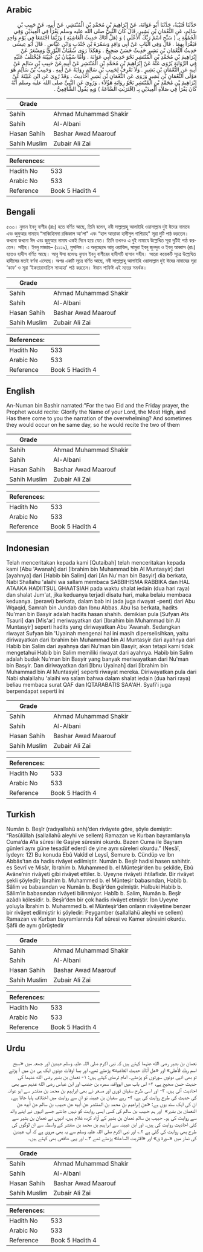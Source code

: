 ## Arabic


<div dir="rtl" lang="ar" style={{fontSize:'larger',backgroundColor:'#f8f9fa',padding:20}}>
حَدَّثَنَا قُتَيْبَةُ، حَدَّثَنَا أَبُو عَوَانَةَ، عَنْ إِبْرَاهِيمَ بْنِ مُحَمَّدِ بْنِ الْمُنْتَشِرِ، عَنْ أَبِيهِ، عَنْ حَبِيبِ بْنِ سَالِمٍ، عَنِ النُّعْمَانِ بْنِ بَشِيرٍ، قَالَ كَانَ النَّبِيُّ صلى الله عليه وسلم يَقْرَأُ فِي الْعِيدَيْنِ وَفِي الْجُمُعَةِ بِـ ‏(‏ سَبِّحِ اسْمَ رَبِّكَ الأَعْلَى ‏)‏ وَ ‏(‏هَلْ أَتَاكَ حَدِيثُ الْغَاشِيَةِ ‏)‏ وَرُبَّمَا اجْتَمَعَا فِي يَوْمٍ وَاحِدٍ فَيَقْرَأُ بِهِمَا ‏.‏ قَالَ وَفِي الْبَابِ عَنْ أَبِي وَاقِدٍ وَسَمُرَةَ بْنِ جُنْدَبٍ وَابْنِ عَبَّاسٍ ‏.‏ قَالَ أَبُو عِيسَى حَدِيثُ النُّعْمَانِ بْنِ بَشِيرٍ حَدِيثٌ حَسَنٌ صَحِيحٌ ‏.‏ وَهَكَذَا رَوَى سُفْيَانُ الثَّوْرِيُّ وَمِسْعَرٌ عَنْ إِبْرَاهِيمَ بْنِ مُحَمَّدِ بْنِ الْمُنْتَشِرِ نَحْوَ حَدِيثِ أَبِي عَوَانَةَ ‏.‏ وَأَمَّا سُفْيَانُ بْنُ عُيَيْنَةَ فَيُخْتَلَفُ عَلَيْهِ فِي الرِّوَايَةِ يُرْوَى عَنْهُ عَنْ إِبْرَاهِيمَ بْنِ مُحَمَّدِ بْنِ الْمُنْتَشِرِ عَنْ أَبِيهِ عَنْ حَبِيبِ بْنِ سَالِمٍ عَنْ أَبِيهِ عَنِ النُّعْمَانِ بْنِ بَشِيرٍ ‏.‏ وَلاَ نَعْرِفُ لِحَبِيبِ بْنِ سَالِمٍ رِوَايَةً عَنْ أَبِيهِ ‏.‏ وَحَبِيبُ بْنُ سَالِمٍ هُوَ مَوْلَى النُّعْمَانِ بْنِ بَشِيرٍ وَرَوَى عَنِ النُّعْمَانِ بْنِ بَشِيرٍ أَحَادِيثَ ‏.‏ وَقَدْ رُوِيَ عَنِ ابْنِ عُيَيْنَةَ عَنْ إِبْرَاهِيمَ بْنِ مُحَمَّدِ بْنِ الْمُنْتَشِرِ نَحْوُ رِوَايَةِ هَؤُلاَءِ ‏.‏ وَرُوِيَ عَنِ النَّبِيِّ صلى الله عليه وسلم أَنَّهُ كَانَ يَقْرَأُ فِي صَلاَةِ الْعِيدَيْنِ بِـ ‏(‏اقْتَرَبَتِ السَّاعَةُ ‏)‏ وَبِهِ يَقُولُ الشَّافِعِيُّ ‏.‏
</div>
<div style={{backgroundColor:'#f8f9fa',padding:20, marginBottom: 10}}><table> <thead> <tr> <th>Grade</th> <th></th> </tr> </thead> <tbody> <tr><td>Sahih</td><td>Ahmad Muhammad Shakir</td></tr><tr><td>Sahih</td><td>Al-Albani</td></tr><tr><td>Hasan Sahih</td><td>Bashar Awad Maarouf</td></tr><tr><td>Sahih Muslim</td><td>Zubair Ali Zai</td></tr></tbody></table><table> <thead> <tr> <th>References:</th> <th></th> </tr> </thead> <tbody><tr><td>Hadith No</td><td>533</td></tr><tr><td>Arabic No</td><td>533</td></tr><tr><td>Reference</td><td>Book 5 Hadith 4</td></tr></tbody></table></div>

## Bengali


<div dir="ltr" lang="bn" style={{fontSize:'larger',backgroundColor:'#f8f9fa',padding:20}}>
৫৩৩। নুমান ইবনু বাশীর (রাঃ) হতে বর্ণিত আছে, তিনি বলেন, নবী সাল্লাল্লাহু আলাইহি ওয়াসাল্লাম দুই ঈদের নামাযে এবং জুমুআর নামাযে “সাব্বিহিসমা রব্বিকাল আ'লা" এবং “হাল আতাকা হাদীসুল গাশিয়াহ" সূরা দুটি পাঠ করতেন। কখনো কখনো ঈদ এবং জুমুআর নামায একই দিনে হয়ে যেত। তিনি তখনও এ দুই নামাযে উল্লেখিত সূরা দুটিই পাঠ করতেন। সহীহ। ইবনু মাজাহ– (১১১৯), মুসলিম। এ অনুচ্ছেদে আবু ওয়াকিদ, সামুরা ইবনু জুনদুব ও ইবনু আব্বাস (রাঃ) হতেও হাদীস বর্ণিত আছে। আবু ঈসা বলেনঃ নুমান ইবনু বাশীরের হাদীসটি হাসান সহীহ। আরো কয়েকটি সূত্রে উল্লেখিত হাদীসের মতই বর্ণনা এসেছে। অপর একটি সূত্রে বর্ণিত আছে, নবী সাল্লাল্লাহু আলাইহি ওয়াসাল্লাম দুই ঈদের নামাযের সূরা ‘কাফ’ ও সূরা ‘ইকতারাবাতিস সাআহা’ পাঠ করতেন। ঈমাম শাফিঈ এই মতের সমর্থক।
</div>
<div style={{backgroundColor:'#f8f9fa',padding:20, marginBottom: 10}}><table> <thead> <tr> <th>Grade</th> <th></th> </tr> </thead> <tbody> <tr><td>Sahih</td><td>Ahmad Muhammad Shakir</td></tr><tr><td>Sahih</td><td>Al-Albani</td></tr><tr><td>Hasan Sahih</td><td>Bashar Awad Maarouf</td></tr><tr><td>Sahih Muslim</td><td>Zubair Ali Zai</td></tr></tbody></table><table> <thead> <tr> <th>References:</th> <th></th> </tr> </thead> <tbody><tr><td>Hadith No</td><td>533</td></tr><tr><td>Arabic No</td><td>533</td></tr><tr><td>Reference</td><td>Book 5 Hadith 4</td></tr></tbody></table></div>

## English


<div dir="ltr" lang="en" style={{fontSize:'larger',backgroundColor:'#f8f9fa',padding:20}}>
An-Numan bin Bashir narrated:"For the two Eid and the Friday prayer, the Prophet would recite: Glorify the Name of your Lord, the Most High, and Has there come to you the narration of the overwhelming? And sometimes they would occur on he same day, so he would recite the two of them
</div>
<div style={{backgroundColor:'#f8f9fa',padding:20, marginBottom: 10}}><table> <thead> <tr> <th>Grade</th> <th></th> </tr> </thead> <tbody> <tr><td>Sahih</td><td>Ahmad Muhammad Shakir</td></tr><tr><td>Sahih</td><td>Al-Albani</td></tr><tr><td>Hasan Sahih</td><td>Bashar Awad Maarouf</td></tr><tr><td>Sahih Muslim</td><td>Zubair Ali Zai</td></tr></tbody></table><table> <thead> <tr> <th>References:</th> <th></th> </tr> </thead> <tbody><tr><td>Hadith No</td><td>533</td></tr><tr><td>Arabic No</td><td>533</td></tr><tr><td>Reference</td><td>Book 5 Hadith 4</td></tr></tbody></table></div>

## Indonesian


<div dir="ltr" lang="id" style={{fontSize:'larger',backgroundColor:'#f8f9fa',padding:20}}>
Telah menceritakan kepada kami [Qutaibah] telah menceritakan kepada kami [Abu 'Awanah] dari [Ibrahim bin Muhammad bin Al Muntasyir] dari [ayahnya] dari [Habib bin Salim] dari [An Nu'man bin Basyir] dia berkata, Nabi Shallahu 'alaihi wa sallam membaca SABBIHISMA RABBIKA dan HAL ATAAKA HADIITSUL GHAATSIAH pada waktu shalat iedain (dua hari raya) dan shalat Jum'at, jika keduanya terjadi disatu hari, maka belaiu membaca keduanya. (perawi) berkata, dalam bab ini (ada juga riwayat -pent) dari Abu Wqaqid, Samrah bin Jundab dan Ibnu Abbas. Abu Isa berkata, hadits Nu'man bin Basyir adalah hadits hasan shahih. demikian pula [Sufyan Ats Tsauri] dan [Mis'ar] meriwayatkan dari [Ibrahim bin Muhammad bin Al Muntasyir] seperti hadits yang diriwayatkan Abu 'Awanah. Sedangkan riwayat Sufyan bin 'Uyainah mengenai hal ini masih diperselisihkan, yaitu diriwayatkan dari Ibrahim bin Muhammad bin Al Muntasyir dari ayahnya dari Habib bin Salim dari ayahnya dari Nu'man bin Basyir, akan tetapi kami tidak mengetahui Habib bin Salim memiliki riwayat dari ayahnya. Habib bin Salim adalah budak Nu'man bin Basyir yang banyak meriwayatkan dari Nu'man bin Basyir. Dan diriwayatkan dari [Ibnu Uyainah] dari [Ibrahim bin Muhammad bin Al Muntasyir] seperti riwayat mereka. Diriwayatkan pula dari Nabi shalallahu 'alaihi wa salam bahwa dalam shalat iedain (dua hari raya) beliau membaca surat QAF dan IQTARABATIS SAA'AH. Syafi'i juga berpendapat seperti ini
</div>
<div style={{backgroundColor:'#f8f9fa',padding:20, marginBottom: 10}}><table> <thead> <tr> <th>Grade</th> <th></th> </tr> </thead> <tbody> <tr><td>Sahih</td><td>Ahmad Muhammad Shakir</td></tr><tr><td>Sahih</td><td>Al-Albani</td></tr><tr><td>Hasan Sahih</td><td>Bashar Awad Maarouf</td></tr><tr><td>Sahih Muslim</td><td>Zubair Ali Zai</td></tr></tbody></table><table> <thead> <tr> <th>References:</th> <th></th> </tr> </thead> <tbody><tr><td>Hadith No</td><td>533</td></tr><tr><td>Arabic No</td><td>533</td></tr><tr><td>Reference</td><td>Book 5 Hadith 4</td></tr></tbody></table></div>

## Turkish


<div dir="ltr" lang="tr" style={{fontSize:'larger',backgroundColor:'#f8f9fa',padding:20}}>
Numân b. Beşîr (radıyallahü anh)’den rivâyete göre, şöyle demiştir: “Rasûlüllah (sallallahü aleyhi ve sellem) Ramazan ve Kurban bayramlarıyla Cuma’da A’la sûresi ile Gaşiye sûresini okurdu. Bazen Cuma ile Bayram günleri aynı güne tesadüf ederdi de yine aynı sûreleri okurdu.” (Nesâî, Iydeyn: 12) Bu konuda Ebû Vakîd el Leysî, Semure b. Cündüp ve İbn Abbâs’tan da hadis rivâyet edilmiştir. Numân b. Beşîr hadisi hasen sahihtir. es Sevrî ve Misâr, İbrahim b. Muhammed b. el Münteşir’den bu şekilde, Ebû Avâne’nin rivâyeti gibi rivâyet ettiler. b. Uyeyne rivâyeti ihtilaflıdır. Bir rivâyet şekli şöyledir; İbrahim b. Muhammed b. el Münteşir babasından, Habib b. Sâlim ve babasından ve Numân b. Beşîr’den gelmiştir. Halbuki Habib b. Sâlim’in babasından rivâyeti bilinmiyor. Habîb b. Salim, Numân b. Beşîr azâdlı kölesidir. b. Beşîr’den bir çok hadis rivâyet etmiştir. İbn Uyeyne yoluyla İbrahim b. Muhammed b. el Münteşir’den onların rivâyetine benzer bir rivâyet edilmiştir ki şöyledir: Peygamber (sallallahü aleyhi ve sellem) Ramazan ve Kurban bayramlarında Kaf sûresi ve Kamer sûresini okurdu. Şâfii de aynı görüştedir
</div>
<div style={{backgroundColor:'#f8f9fa',padding:20, marginBottom: 10}}><table> <thead> <tr> <th>Grade</th> <th></th> </tr> </thead> <tbody> <tr><td>Sahih</td><td>Ahmad Muhammad Shakir</td></tr><tr><td>Sahih</td><td>Al-Albani</td></tr><tr><td>Hasan Sahih</td><td>Bashar Awad Maarouf</td></tr><tr><td>Sahih Muslim</td><td>Zubair Ali Zai</td></tr></tbody></table><table> <thead> <tr> <th>References:</th> <th></th> </tr> </thead> <tbody><tr><td>Hadith No</td><td>533</td></tr><tr><td>Arabic No</td><td>533</td></tr><tr><td>Reference</td><td>Book 5 Hadith 4</td></tr></tbody></table></div>

## Urdu


<div dir="rtl" lang="ur" style={{fontSize:'larger',backgroundColor:'#f8f9fa',padding:20}}>
نعمان بن بشیر رضی الله عنہما کہتے ہیں کہ نبی اکرم صلی اللہ علیہ وسلم عیدین اور جمعہ میں «سبح اسم ربك الأعلى» اور «هل أتاك حديث الغاشية» پڑھتے تھے، اور بسا اوقات دونوں ایک ہی دن میں آ پڑتے تو بھی انہی دونوں سورتوں کو پڑھتے۔ امام ترمذی کہتے ہیں: ۱- نعمان بن بشیر رضی الله عنہما کی حدیث حسن صحیح ہے، ۲- اس باب میں ابوواقد، سمرہ بن جندب اور ابن عباس رضی الله عنہم سے بھی احادیث آئی ہیں، ۳- اور اسی طرح سفیان ثوری اور مسعر نے بھی ابراہیم بن محمد بن منتشر سے ابو عوانہ کی حدیث کی طرح روایت کی ہے، ۴- رہے سفیان بن عیینہ تو ان سے روایت میں اختلاف پایا جاتا ہے۔ ان کی ایک سند یوں ہے: «عن إبراهيم بن محمد بن المنتشر عن أبيه عن حبيب بن سالم عن أبيه عن النعمان بن بشير» ‏‏‏‏ اور ہم حبیب بن سالم کی کسی ایسی روایت کو نہیں جانتے جسے انہوں نے اپنے والد سے روایت کی ہو۔ حبیب بن سالم نعمان بن بشیر کے آزاد کردہ غلام ہیں، انہوں نے نعمان بن بشیر سے کئی احادیث روایت کی ہیں۔ اور ابن عیینہ سے ابراہیم بن محمد بن منتشر کے واسطہ سے ان لوگوں کی طرح بھی روایت کی گئی ہے ۲؎ اور نبی اکرم صلی اللہ علیہ وسلم سے یہ بھی مروی ہے کہ آپ عیدین کی نماز میں «سورة ق» اور «اقتربت الساعة» پڑھتے تھے ۳؎ اور یہی شافعی بھی کہتے ہیں۔
</div>
<div style={{backgroundColor:'#f8f9fa',padding:20, marginBottom: 10}}><table> <thead> <tr> <th>Grade</th> <th></th> </tr> </thead> <tbody> <tr><td>Sahih</td><td>Ahmad Muhammad Shakir</td></tr><tr><td>Sahih</td><td>Al-Albani</td></tr><tr><td>Hasan Sahih</td><td>Bashar Awad Maarouf</td></tr><tr><td>Sahih Muslim</td><td>Zubair Ali Zai</td></tr></tbody></table><table> <thead> <tr> <th>References:</th> <th></th> </tr> </thead> <tbody><tr><td>Hadith No</td><td>533</td></tr><tr><td>Arabic No</td><td>533</td></tr><tr><td>Reference</td><td>Book 5 Hadith 4</td></tr></tbody></table></div>